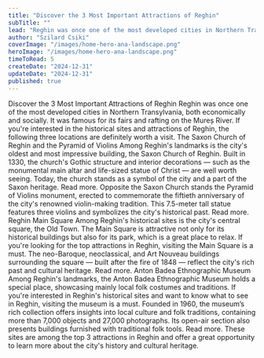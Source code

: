```yaml
---
title: "Discover the 3 Most Important Attractions of Reghin"
subTitle: ""
lead: "Reghin was once one of the most developed cities in Northern Transylvania, both economically and socially. It was famous for its fairs and rafting on the Mureș River. If you're interested in the historical sites and attractions of Reghin, the following three locations are definitely worth a visit."
author: "Szilard Csiki"
coverImage: "/images/home-hero-ana-landscape.png"
heroImage: "/images/home-hero-ana-landscape.png"
timeToRead: 5
createDate: "2024-12-31"
updateDate: "2024-12-31"
published: true
---
```


<ContentTitle>
    Discover the 3 Most Important Attractions of Reghin 
</ContentTitle>
<ContentTextBlock>
    Reghin was once one of the most developed cities in Northern Transylvania, both economically and socially. It was famous for its fairs and rafting on the Mureș River. If you're interested in the historical sites and attractions of Reghin, the following three locations are definitely worth a visit.
</ContentTextBlock>
<ContentTitle size="xl" count={1}>
    The Saxon Church of Reghin and the Pyramid of Violins
</ContentTitle>
<ContentTextBlock>
Among Reghin's landmarks is the city's oldest and most impressive building, the Saxon Church of Reghin. Built in 1330, the church's Gothic structure and interior decorations — such as the monumental main altar and life-sized statue of Christ — are well worth seeing. Today, the church stands as a symbol of the city and a part of the Saxon heritage. Read more.
</ContentTextBlock>
<ContentTextBlock>
Opposite the Saxon Church stands the Pyramid of Violins monument, erected to commemorate the fiftieth anniversary of the city's renowned violin-making tradition. This 7.5-meter tall statue features three violins and symbolizes the city's historical past. Read more.
</ContentTextBlock>
<ContentTitle size="xl" count={2}>
    Reghin Main Square
</ContentTitle>
<ContentTextBlock>
Among Reghin's historical sites is the city's central square, the Old Town. The Main Square is attractive not only for its historical buildings but also for its park, which is a great place to relax. If you're looking for the top attractions in Reghin, visiting the Main Square is a must. The neo-Baroque, neoclassical, and Art Nouveau buildings surrounding the square — built after the fire of 1848 — reflect the city's rich past and cultural heritage. Read more.
</ContentTextBlock>
<ContentTitle size="xl" count={4}>
    Anton Badea Ethnographic Museum
</ContentTitle>
<ContentTextBlock>
Among Reghin's landmarks, the Anton Badea Ethnographic Museum holds a special place, showcasing mainly local folk costumes and traditions. If you're interested in Reghin's historical sites and want to know what to see in Reghin, visiting the museum is a must. Founded in 1960, the museum’s rich collection offers insights into local culture and folk traditions, containing more than 7,000 objects and 27,000 photographs. Its open-air section also presents buildings furnished with traditional folk tools. Read more.
</ContentTextBlock>
These sites are among the top 3 attractions in Reghin and offer a great opportunity to learn more about the city's history and cultural heritage.